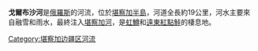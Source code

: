 '''戈爾布沙河'''是[[俄羅斯|俄羅斯]]的河流，位於[[堪察加半島|堪察加半島]]，河道全長約19公里，河水主要來自融雪和雨水，最終注入[[堪察加河|堪察加河]]，是[[虹鱒|虹鱒]]和[[遠東紅點鮭|遠東紅點鮭]]的棲息地。

{{Russia-geo-stub}}

[[Category:堪察加边疆区河流|Category:堪察加边疆区河流]]